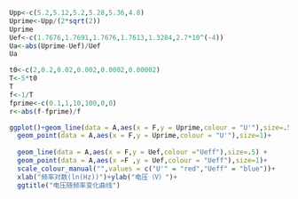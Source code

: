 ```{r}
Upp<-c(5.2,5.12,5.2,5.28,5.36,4.8)
Uprime<-Upp/(2*sqrt(2))
Uprime
Uef<-c(1.7676,1.7691,1.7676,1.7613,1.3284,2.7*10^(-4))
Ua<-abs(Uprime-Uef)/Uef
Ua
```

```{r}
t0<-c(2,0.2,0.02,0.002,0.0002,0.00002)
T<-5*t0
T
f<-1/T
fprime<-c(0.1,1,10,100,0,0)
r<-abs(f-fprime)/f
```

```{r}
ggplot()+geom_line(data = A,aes(x = F,y = Uprime,colour = "U'"),size=.5)+
  geom_point(data = A,aes(x = F,y = Uprime,colour = "U'"),size=1)+
  
  geom_line(data = A,aes(x = F,y = Uef,colour ="Ueff"),size=.5) + 
  geom_point(data = A,aes(x =F ,y = Uef,colour = "Ueff"),size=1)+
  scale_colour_manual("",values = c("U'" = "red","Ueff" = "blue"))+
  xlab("频率对数(ln(Hz))")+ylab("电压（V）")+
  ggtitle("电压随频率变化曲线")
```




